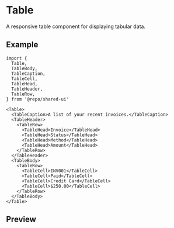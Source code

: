 
<Meta of={Stories} />

# Table

A responsive table component for displaying tabular data.

## Example

```tsx
import {
  Table,
  TableBody,
  TableCaption,
  TableCell,
  TableHead,
  TableHeader,
  TableRow,
} from '@repo/shared-ui'

<Table>
  <TableCaption>A list of your recent invoices.</TableCaption>
  <TableHeader>
    <TableRow>
      <TableHead>Invoice</TableHead>
      <TableHead>Status</TableHead>
      <TableHead>Method</TableHead>
      <TableHead>Amount</TableHead>
    </TableRow>
  </TableHeader>
  <TableBody>
    <TableRow>
      <TableCell>INV001</TableCell>
      <TableCell>Paid</TableCell>
      <TableCell>Credit Card</TableCell>
      <TableCell>$250.00</TableCell>
    </TableRow>
  </TableBody>
</Table>
```

## Preview

<Primary />
